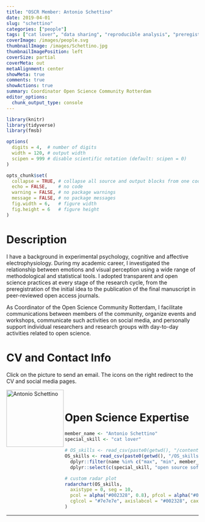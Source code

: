```yaml
---
title: "OSCR Member: Antonio Schettino"
date: 2019-04-01
slug: "schettino"
categories: ["people"]
tags: ["cat lover", "data sharing", "reproducible analysis", "preregistration"] # top 3 categories + unique + school
coverImage: /images/people.svg
thumbnailImage: /images/Schettino.jpg
thumbnailImagePosition: left
coverSize: partial
coverMeta: out
metaAlignment: center
showMeta: true
comments: true
showActions: true
summary: Coordinator Open Science Community Rotterdam
editor_options: 
  chunk_output_type: console
---
```


```r

library(knitr)
library(tidyverse)
library(fmsb)

options(
  digits = 4,  # number of digits
  width = 120, # output width
  scipen = 999 # disable scientific notation (default: scipen = 0)
)

opts_chunk$set(
  collapse = TRUE, # collapse all source and output blocks from one code chunk into a single block
  echo = FALSE,    # no code
  warning = FALSE, # no package warnings
  message = FALSE, # no package messages
  fig.width = 6,   # figure width
  fig.height = 6   # figure height
)

```

# Description

I have a background in experimental psychology, cognitive and affective electrophysiology. During my academic career, I investigated the relationship between emotions and visual perception using a wide range of methodological and statistical tools. I adopted transparent and open science practices at every stage of the research cycle, from the preregistration of the initial idea to the publication of the final manuscript in peer-reviewed open access journals.

As Coordinator of the Open Science Community Rotterdam, I facilitate communications between members of the community, organize events and workshops, communicate such activities on social media, and personally support individual researchers and research groups with day-to-day activities related to open science.

# CV and Contact Info

Click on the picture to send an email. The icons on the right redirect to the CV and social media pages.

<!-- EMAIL -->
<p>
  <a href="mailto:schettino@eur.nl">
  <img border="0" alt="Antonio Schettino" src="/images/Schettino.jpg" width="150" height="150" align="left">
  </a>
</p>

<!-- CV -->
<p align="center">
  <a href="https://asch3tti.netlify.com/cv/schettino_academic.pdf" class="fa fa-file fa-2x" style="color:#00B969;">
  </a>
</p>

<!-- TWITTER -->
<p align="center">
  <a href="https://twitter.com/asch3tti" class="fa fa-twitter fa-2x">
  </a>
</p>

<!-- GITHUB -->
<!-- 
<p align="center">
  <a href="https://github.com/aschetti" class="fa fa-github fa-2x" style="color:#000000;">
  </a>
</p>
 -->
 
<!-- OSF -->
<p align="center">
  <a href="https://osf.io/zbv65/"> <i class="ai ai-osf ai-2x"  style="color:#000000;"></i>
  </a>
</p>

<BR>

# Open Science Expertise

```r

member_name <- "Antonio Schettino"
special_skill <- "cat lover"

# OS_skills <- read_csv(paste0(getwd(), "/content/post/OS_skills.csv")) %>% # when testing
OS_skills <- read_csv(paste0(getwd(), "/OS_skills.csv")) %>%
  dplyr::filter(name %in% c("max", "min", member_name)) %>%
  dplyr::select(c(special_skill, "open source software", "data sharing", "data management", "reproducible analysis", "open access", "preregistration"))

# custom radar plot
radarchart(OS_skills,
  axistype = 0, seg = 10,
  pcol = alpha("#002328", 0.8), pfcol = alpha("#00B969", 0.6), plwd = 4, centerzero = TRUE, # polygon
  cglcol = "#7e7e7e", axislabcol = "#002328", caxislabels = seq(0, 10, 2), cglwd = 0.8 # grid
)

```

***


